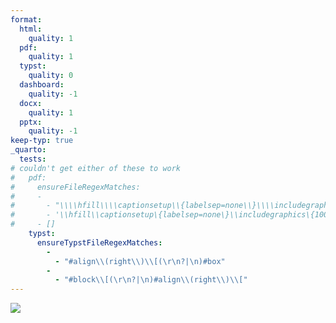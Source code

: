 ```yaml
---
format:
  html:
    quality: 1
  pdf:
    quality: 1
  typst:
    quality: 0
  dashboard:
    quality: -1
  docx:
    quality: 1
  pptx:
    quality: -1
keep-typ: true
_quarto:
  tests:
# couldn't get either of these to work
#   pdf:
#     ensureFileRegexMatches:
#     -
#       - "\\\\hfill\\\\captionsetup\\{labelsep=none\\}\\\\includegraphics\\{100.png\\}"
#       - '\\hfill\\captionsetup\{labelsep=none\}\\includegraphics\{100.png\}'
#     - []
    typst:
      ensureTypstFileRegexMatches:
        -
          - "#align\\(right\\)\\[(\r\n?|\n)#box"
        -
          - "#block\\[(\r\n?|\n)#align\\(right\\)\\["
---
```


![](100.png){#fig-1 fig-align="right"}
